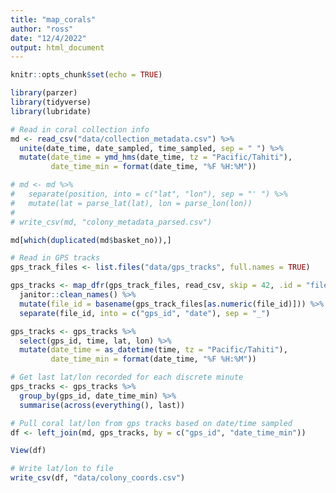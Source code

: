 ```yaml
---
title: "map_corals"
author: "ross"
date: "12/4/2022"
output: html_document
---
```


```r
knitr::opts_chunk$set(echo = TRUE)

library(parzer)
library(tidyverse)
library(lubridate)
```

```r
# Read in coral collection info
md <- read_csv("data/collection_metadata.csv") %>%
  unite(date_time, date_sampled, time_sampled, sep = " ") %>%
  mutate(date_time = ymd_hms(date_time, tz = "Pacific/Tahiti"),
         date_time_min = format(date_time, "%F %H:%M"))

# md <- md %>%
#   separate(position, into = c("lat", "lon"), sep = "' ") %>%
#   mutate(lat = parse_lat(lat), lon = parse_lon(lon))
# 
# write_csv(md, "colony_metadata_parsed.csv")

md[which(duplicated(md$basket_no)),]
```

```r
# Read in GPS tracks
gps_track_files <- list.files("data/gps_tracks", full.names = TRUE)

gps_tracks <- map_dfr(gps_track_files, read_csv, skip = 42, .id = "file_id") %>%
  janitor::clean_names() %>%
  mutate(file_id = basename(gps_track_files[as.numeric(file_id)])) %>%
  separate(file_id, into = c("gps_id", "date"), sep = "_")

gps_tracks <- gps_tracks %>%
  select(gps_id, time, lat, lon) %>%
  mutate(date_time = as_datetime(time, tz = "Pacific/Tahiti"),
         date_time_min = format(date_time, "%F %H:%M"))

# Get last lat/lon recorded for each discrete minute
gps_tracks <- gps_tracks %>%
  group_by(gps_id, date_time_min) %>%
  summarise(across(everything(), last))
```

```r
# Pull coral lat/lon from gps tracks based on date/time sampled
df <- left_join(md, gps_tracks, by = c("gps_id", "date_time_min"))

View(df)
```


```r
# Write lat/lon to file
write_csv(df, "data/colony_coords.csv")
```



```r


```


